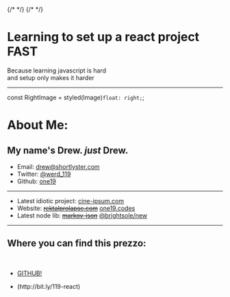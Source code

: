 
<Head>
  <title>ReactFast</title>
  {/* <meta name='twitter:card' content='summary_large_image' /> */}
  <meta name='twitter:site' content='@one19' />
  <meta name='twitter:title' content='React in a Jiffy' />
  <meta name='twitter:description' content='Only a few deps to deploy a react app' />
  {/* <meta name='twitter:image' content='https://example.com/card.png' /> */}
</Head>

# Learning to set up a react project **FAST**

Because learning javascript is hard
<br/>
and setup only makes it harder

---
const RightImage = styled(Image)`float: right;`;

# About Me:
## My name's Drew. *just* Drew.

<RightImage width={300} height={200} src='./just_gary.png' />

* Email: <drew@shortlyster.com>
* Twitter: [@werd_119](https://twitter.com/Werd_119)
* Github: [one19](https://github.com/one19)

---------------------

* Latest idiotic project: [cine-ipsum.com](cine-ipsum.com)
* Website: <del>[rektalprolapse.com](rektalprolapse.com)</del> [one19.codes](one19.codes)
* Latest node lib: <del>[markov-json](https://www.npmjs.com/package/markov-json)</del> [@brightsole/new](https://www.npmjs.com/package/@brightsole/new)
---

## Where you can find this prezzo:

<br/>

<ul>
<Appear font-size={2}>
  <li><a href="https://github.com/one19/prezzo-react-in-a-jiffy-1">GITHUB!</a></li>
  <li><p>(http://bit.ly/119-react)</p></li>
</Appear>
</ul>

